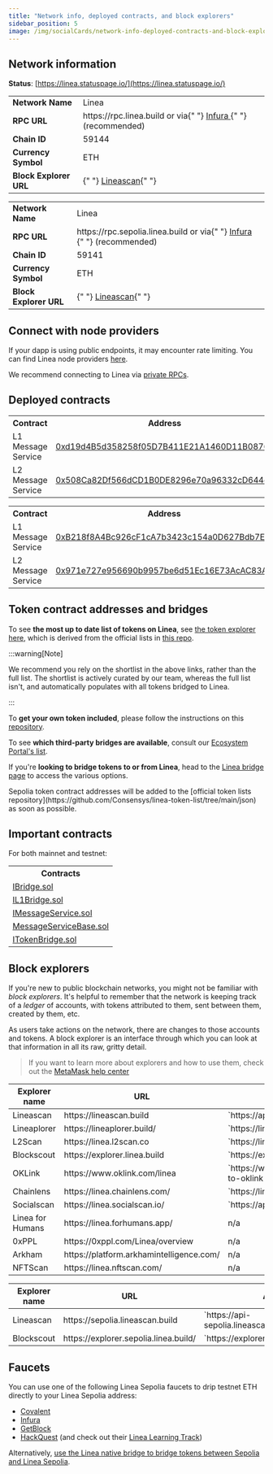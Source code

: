 ```yaml
---
title: "Network info, deployed contracts, and block explorers"
sidebar_position: 5
image: /img/socialCards/network-info-deployed-contracts-and-block-explorers.jpg
---
```



## Network information

**Status**: [https://linea.statuspage.io/](https://linea.statuspage.io/)

<Tabs groupId="Mainnet-Testnet" className="my-tabs">
  <TabItem value="Mainnet" label="Mainnet" default>
    <table>
      <tr>
        <td align="left">
          <b>Network Name</b>
        </td>
        <td align="left">Linea</td>
      </tr>
      <tr>
        <td align="left">
          <b>RPC URL</b>
        </td>
        <td align="left">
          https://rpc.linea.build or via{" "}
          <a href="https://support.linea.build/hc/en-us/articles/15752713253147">
            Infura
          </a>{" "}
          (recommended)
        </td>
      </tr>
      <tr>
        <td align="left">
          <b>Chain ID</b>
        </td>
        <td align="left">59144</td>
      </tr>
      <tr>
        <td align="left">
          <b>Currency Symbol</b>
        </td>
        <td align="left">ETH</td>
      </tr>
      <tr>
        <td align="left">
          <b>Block Explorer URL</b>
        </td>
        <td align="left">
          {" "}
          <a href="https://lineascan.build/">Lineascan</a>{" "}
        </td>
      </tr>
    </table>
  </TabItem>
  <TabItem value="Linea Sepolia" label="Linea Sepolia">
    <table>
      <tr>
        <td align="left">
          <b>Network Name</b>
        </td>
        <td align="left">Linea</td>
      </tr>
      <tr>
        <td align="left">
          <b>RPC URL</b>
        </td>
        <td align="left">
          https://rpc.sepolia.linea.build or via{" "}
          <a href="https://support.linea.build/hc/en-us/articles/15752713253147">
            Infura
          </a>{" "}
          (recommended)
        </td>
      </tr>
      <tr>
        <td align="left">
          <b>Chain ID</b>
        </td>
        <td align="left">59141</td>
      </tr>
      <tr>
        <td align="left">
          <b>Currency Symbol</b>
        </td>
        <td align="left">ETH</td>
      </tr>
      <tr>
        <td align="left">
          <b>Block Explorer URL</b>
        </td>
        <td align="left">
          {" "}
          <a href="https://sepolia.lineascan.build">Lineascan</a>{" "}
        </td>
      </tr>
    </table>
  </TabItem>
</Tabs>

## Connect with node providers

If your dapp is using public endpoints, it may encounter rate limiting. You can find Linea node providers [here](../tooling/node-providers/index.mdx).

We recommend connecting to Linea via [private RPCs](../tooling/node-providers/index.mdx#private-rpc-endpoints).

## Deployed contracts

<Tabs groupId="Mainnet-Testnet" className="my-tabs">
  <TabItem value="Mainnet" label="Mainnet" default>
    <table>
      <tr>
        <th>Contract</th>
        <th>Address</th>
      </tr>
      <tr>
        <td>L1 Message Service</td>
        <td>
          <a href="https://etherscan.io/address/0xd19d4B5d358258f05D7B411E21A1460D11B0876F">
            0xd19d4B5d358258f05D7B411E21A1460D11B0876F
          </a>
        </td>
      </tr>
      <tr>
        <td>L2 Message Service</td>
        <td>
          <a href="https://lineascan.build/address/0x508Ca82Df566dCD1B0DE8296e70a96332cD644ec">
            0x508Ca82Df566dCD1B0DE8296e70a96332cD644ec
          </a>
        </td>
      </tr>
    </table>
  </TabItem>
  <TabItem value="Linea Sepolia" label="Linea Sepolia">
    <table>
      <tr>
        <th>Contract</th>
        <th>Address</th>
      </tr>
      <tr>
        <td>L1 Message Service</td>
        <td>
          <a href="https://sepolia.etherscan.io/address/0xB218f8A4Bc926cF1cA7b3423c154a0D627Bdb7E5">
            0xB218f8A4Bc926cF1cA7b3423c154a0D627Bdb7E5
          </a>
        </td>
      </tr>
      <tr>
        <td>L2 Message Service</td>
        <td>
          <a href="https://sepolia.lineascan.build/address/0x971e727e956690b9957be6d51ec16e73acac83a7">
            0x971e727e956690b9957be6d51Ec16E73AcAC83A7
          </a>
        </td>
      </tr>
    </table>
  </TabItem>
</Tabs>

## Token contract addresses and bridges

<Tabs groupId="Mainnet-Testnet" className="my-tabs">
  <TabItem value="Mainnet" label="Mainnet" default>

To see **the most up to date list of tokens on Linea**, see [the token explorer here](https://consensys.github.io/linea-token-list/), which is derived from the official lists in [this repo](https://github.com/Consensys/linea-token-list/blob/main/json/linea-mainnet-token-shortlist.json).

:::warning[Note]

We recommend you rely on the shortlist in the above links, rather than the full list. The shortlist is actively curated by our team, whereas the full list isn't, and automatically populates with all tokens bridged to Linea.

:::

To **get your own token included**, please follow the instructions on this [repository](https://github.com/Consensys/linea-token-list).

To see **which third-party bridges are available**, consult our [Ecosystem Portal's list](https://linea.build/apps?types=bridge).

If you're **looking to bridge tokens to or from Linea**, head to the [Linea bridge page](https://bridge.linea.build/) to access the various options.

  </TabItem>
  <TabItem value="Linea Sepolia" label="Linea Sepolia">
Sepolia token contract addresses will be added to the
[official token lists repository](https://github.com/Consensys/linea-token-list/tree/main/json) as soon as possible.
  </TabItem>
</Tabs>

## Important contracts

For both mainnet and testnet:

<table>
  <tr>
    <th>Contracts</th>
  </tr>
  <tr>
    <td>
      <a href="/files/testnet/IBridge.sol">IBridge.sol</a>
    </td>
  </tr>
  <tr>
    <td>
      <a href="/files/testnet/IL1Bridge.sol">IL1Bridge.sol</a>
    </td>
  </tr>
  <tr>
    <td>
      <a href="/files/testnet/IMessageService.sol">IMessageService.sol</a>
    </td>
  </tr>
  <tr>
    <td>
      <a href="/files/testnet/MessageServiceBase.sol">MessageServiceBase.sol</a>
    </td>
  </tr>
  <tr>
    <td>
      <a href="/files/testnet/ITokenBridge.sol">ITokenBridge.sol</a>
    </td>
  </tr>
</table>

## Block explorers

If you're new to public blockchain networks, you might not be familiar with _block explorers_. It's helpful to remember that the network is keeping track of a _ledger_ of accounts, with tokens attributed to them, sent between them, created by them, etc.

As users take actions on the network, there are changes to those accounts and tokens. A block explorer is an interface through which you can look at that information in all its raw, gritty detail.

> If you want to learn more about explorers and how to use them, check out the [MetaMask help center](https://support.metamask.io/managing-my-wallet/how-to-check-my-wallet-activity-on-the-blockchain-explorer/)

<Tabs groupId="Mainnet-Testnet" className="my-tabs">
  <TabItem value="Mainnet" label="Mainnet" default>
    <table>
      <thead>
        <tr>
          <th>Explorer name</th>
          <th>URL</th>
          <th>API URL</th>
        </tr>
      </thead>
      <tbody>
        <tr>
          <td>Lineascan</td>
          <td>https://lineascan.build</td>
          <td>`https://api.lineascan.build/api`</td>
        </tr>
        <tr>
          <td>Lineaplorer</td>
          <td>https://lineaplorer.build/</td>
          <td>`https://lineaplorer.build/api`</td>
        </tr>
        <tr>
          <td>L2Scan</td>
          <td>https://linea.l2scan.co</td>
          <td>`https://linea.l2scan.co/api/contract`</td>
        </tr>
        <tr>
          <td>Blockscout</td>
          <td>https://explorer.linea.build</td>
          <td>`https://explorer.linea.build/api`</td>
        </tr>
        <tr>
          <td>OKLink</td>
          <td>https://www.oklink.com/linea</td>
          <td>`https://www.oklink.com/docs/en/#welcome-to-oklink-api`</td>
        </tr>
        <tr>
          <td>Chainlens</td>
          <td>https://linea.chainlens.com/</td>
          <td>`https://linea.chainlens.com/api`</td>
        </tr>
        <tr>
          <td>Socialscan</td>
          <td>https://linea.socialscan.io/</td>
          <td>`https://api.socialscan.io/linea`</td>
        </tr>
        <tr>
          <td>Linea for Humans</td>
          <td>https://linea.forhumans.app/</td>
          <td>n/a</td>
        </tr>
        <tr>
          <td>0xPPL</td>
          <td>https://0xppl.com/Linea/overview</td>
          <td>n/a</td>
        </tr>
        <tr>
          <td>Arkham</td>
          <td>https://platform.arkhamintelligence.com/</td>
          <td>n/a</td>
        </tr>
        <tr>
          <td>NFTScan</td>
          <td>https://linea.nftscan.com/</td>
          <td>n/a</td>
        </tr>
      </tbody>
    </table>
  </TabItem>
  <TabItem value="Linea Sepolia" label="Linea Sepolia" default>
    <table>
      <thead>
        <tr>
          <th>Explorer name</th>
          <th>URL</th>
          <th>API URL</th>
        </tr>
      </thead>
      <tbody>
        <tr>
          <td>Lineascan</td>
          <td>https://sepolia.lineascan.build</td>
          <td>`https://api-sepolia.lineascan.build/api`</td>
        </tr>
        <tr>
          <td>Blockscout</td>
          <td>https://explorer.sepolia.linea.build/</td>
          <td>`https://explorer.sepolia.linea.build/api`</td>
        </tr>
      </tbody>
    </table>
  </TabItem>
</Tabs>

## Faucets

You can use one of the following Linea Sepolia faucets to drip testnet ETH directly to your Linea Sepolia address:

- [Covalent](https://www.covalenthq.com/faucet/)
- [Infura](https://www.infura.io/faucet/linea)
- [GetBlock](https://getblock.io/faucet/linea-sepolia/)
- [HackQuest](https://www.hackquest.io/en/faucets/59141) (and check out their [Linea Learning Track](https://www.hackquest.io/en/learning-track/9be129e7-575b-49bd-a64e-1bbe32427ace))

Alternatively, [use the Linea native bridge to bridge tokens between Sepolia and Linea Sepolia](../../developers/guides/bridge/how-to-bridge-eth.mdx).

